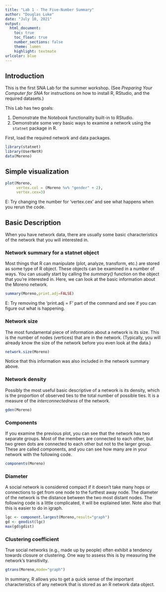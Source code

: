 ---
title: "Lab 1 - The Five-Number Summary"
author: "Douglas Luke"
date: "July 10, 2021"
output: 
  html_document:
    toc: true
    toc_float: true
    number_sections: false
    theme: lumen
    highlight: textmate
urlcolor: blue
---

## Introduction


This is the first SNA Lab for the summer workshop. (See *Preparing Your Computer for SNA*
for instructions
on how to install R, RStudio, and the required datasets.)

This Lab has two goals:

1. Demonstrate the *Notebook* functionality built-in to RStudio.
2. Demonstrate some very basic ways to examine a network using the
`statnet` package in R.

First, load the required network and data packages.

```{r, message=FALSE}
library(statnet)
library(UserNetR)
data(Moreno)
```

## Simple visualization

```{r}
plot(Moreno,
     vertex.col = (Moreno %v% "gender" + 2),
     vertex.cex=3)
```

E: Try changing the number for 'vertex.cex' and see what happens when you rerun the code.

## Basic Description

When you have network data, there are usually some basic 
characteristics of the network that you will interested in. 

### Network summary for a statnet object

Most things that R can manipulate (plot, analyze, transform, etc.)
are stored as some type of R object. These objects can be
examined in a number of ways. You can usually start by
calling the *summary()* function on the object that you're 
interested in. Here, we can look at the basic information
about the Moreno network. 

```{r}
summary(Moreno,print.adj=FALSE)
```

E: Try removing the 'print.adj = F' part of the command and see if you
can figure out what is happening.

### Network size

The most fundamental piece of information about a network is its
size. This is the number of nodes (vertices) that are in the network.
(Typically, you will already know the size of the network before you
even look at the data.)

```{r}
network.size(Moreno)
```

Notice that this information was also included in the network summary
above.

### Network density

Possibly the most useful basic descriptive of a network is its density,
which is the proportion of observed ties to the total number of possible
ties. It is a measure of the *interconnectedness* of the network.

```{r}
gden(Moreno)
```

### Components

If you examine the previous plot, you can see that the network
has two separate groups. Most of the members are connected to each
other, but two green dots are connected to each other but not to the larger group.
These are called components, and you can see how many are in your
network with the following code.

```{r, message=FALSE,warning=FALSE}
components(Moreno)
```

### Diameter

A social network is considered compact if it doesn't take
many hops or connections to get from one node to the furthest
away node. The diameter of the network is the distance between the 
two most distant nodes. The following code is a little complicated,
it will be explained later. Note also that this is easier to do
in igraph.

```{r, warning=FALSE,message=FALSE,error=FALSE}
lgc <- component.largest(Moreno,result="graph")
gd <- geodist(lgc)
max(gd$gdist)
```

### Clustering coefficient

True social networks (e.g., made up by people) often exhibit
a tendency towards closure or clustering. One way to assess
this is by measuring the network's transitivity.

```{r}
gtrans(Moreno,mode="graph")
```

In summary, R allows you to get a quick sense of the important
characteristics of any network that is stored as an R network data
object.

